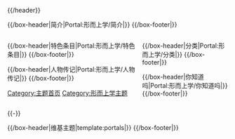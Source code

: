 <!-- 這個主題使用這個語法建立： subst:box portal skeleton| topic={{{topic}}}|  -->

{{/header}}

{{/box-header|简介|Portal:形而上学/简介|}}
{{Portal:形而上学/简介}}
{{/box-footer|}}

<div style="float:left; width:60%;"> <!-- This width add to the the margin below to equal 100%-->

{{/box-header|特色条目|Portal:形而上学/特色条目|}}
{{Portal:形而上学/特色条目}}
{{/box-footer|}}

{{/box-header|人物传记|Portal:形而上学/人物传记|}}
{{Portal:形而上学/人物传记}}
{{/box-footer|}}

</div>

<div style="float:right; width:39%"> <!-- This margin should be right of the above -->

{{/box-header|分类|Portal:形而上学/分类|}}
{{Portal:形而上学/分类}}
{{/box-footer|}}

{{/box-header|你知道吗|Portal:形而上学/你知道吗|}}
{{Portal:形而上学/你知道吗}}
{{/box-footer|}}

</div>

<div style="float:right; width:100%">

{{形而上学}}
{{-}}

{{/box-header|维基主题|template:portals|}}
{{portals}}
{{/box-footer|}}

</div>

[[Category:主题首页|Category:主题首页]]
[[Category:形而上学主题|Category:形而上学主题]]